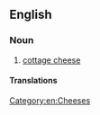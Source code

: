 ==English==

===Noun===
{{en-noun|~}}

# [[cottage cheese]]

====Translations====
{{trans-see|cottage cheese}}

[[Category:en:Cheeses]]